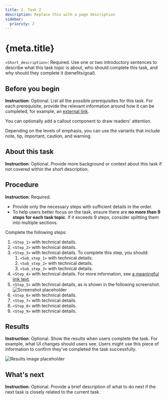 ```yaml
---
title: 2. Task 2
description: Replace this with a page description
sidebar:
  priority: 2
---
```


# {meta.title}

`<Short_description>`: Required. Use one or two introductory sentences to describe what this task topic is about, who should complete this task, and why should they complete it (benefits/goal).

## Before you begin

**Instruction**: Optional. List all the possible prerequisites for this task. For each prerequisite, provide the relevant information around how it can be completed, for example, an [external link](#).

<Callout>
You can optionally add a callout component to draw readers' attention.

Depending on the levels of emphasis, you can use the variants that include note, tip, important, caution, and warning.

</Callout>

## About this task

**Instruction**: Optional. Provide more background or context about this task if not covered within the short description.

## Procedure

**Instruction**: Required.

- Provide only the necessary steps with sufficient details in the order.
- To help users better focus on the task, ensure there are **no more than 9 steps for each task topic**. If it exceeds 9 steps, consider splitting them into multiple sections.

Complete the following steps:

1. `<Step_1>` with technical details.
2. `<Step_2>` with technical details.
3. `<Step_3>` with technical details. To complete this step, you should:
   1. `<Sub_step_1>` with technical details.
   2. `<Sub_step_2>` with technical details.
   3. `<Sub_step_3>` with technical details.
4. `<Step_4>` with technical details. For more information, see [a meaningful link text](#).
5. `<Step_5>` with technical details, as is shown in the following screenshot.
   ![Screenshot placeholder](.././img/author/placeholder-details-hero-360x271.png)
6. `<Step_6>` with technical details.
7. `<Step_7>` with technical details.
8. `<Step_8>` with technical details.
9. `<Step_9>` with technical details.

## Results

**Instruction**: Optional. Show the results when users complete the task. For example, what UI changes should users see. Users might use this piece of information to confirm they've completed the task successfully.

![Results image placeholder](.././img/author/placeholder-details-hero-360x271.png)

## What's next

**Instruction**: Optional. Provide a brief description of what to do next if the next task is closely related to the current task.
